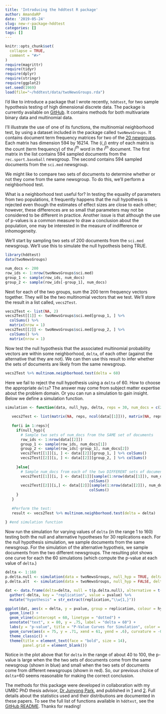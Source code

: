 ```yaml
---
title: 'Introducing the hddtest R package'
author: AmandaRP
date: '2019-05-24'
slug: new-r-package-hddtest
categories: []
tags: []
---
```



```r
knitr::opts_chunk$set(
  collapse = TRUE,
  comment = "#>"
)
require(magrittr)
require(tidyr)
require(dplyr)
require(stringr)
require(ggplot2)
set.seed(1969)
load(file="~/hddtest/data/twoNewsGroups.rda")
```

I'd like to introduce a package that I wrote recently, `hddtest`, for two sample hypothesis testing of high dimensional discrete data. The package is currently available on [GitHub](https://github.com/AmandaRP/hddtest). It contains methods for both multivariate binary data and multinomial data.  

I'll illustrate the use of one of its functions, the multinomial neighborhood test, by using a dataset included in the package called `twoNewsGroups`. It contains document term frequency matrices for two of the [20 newgroups](http://qwone.com/~jason/20Newsgroups/). Each matrix has dimension 594 by 16214. The $(i,j)$ entry of each matrix is the count (term frequency) of the $j^{th}$ word in the $i^{th}$ document. The first matrix in the list contains 594 sampled documents from the `rec.sport.baseball` newsgroup. The second contains 594 sampled documents from the `sci.med` newsgroup.

We might like to compare two sets of documents to determine whether or not they come from the same newsgroup. To do this, we'll perform a neighborhood test.

What is a neighborhood test useful for? In testing the equality of parameters from two populations, it frequently happens that the null hypothesis is rejected even though the estimates of effect sizes are close to each other; however, these differences are so small that parameters may not be
considered to be different in practice. Another issue is that although the use of p-values is a common measure to draw a conclusion about the population, one may be interested in the measure of indifference or inhomogeneity.

We'll start by sampling two sets of 200 documents from the `sci.med` newsgroup. We'll use this to simulate the null hypothesis being TRUE. 

```r
library(hddtest)
data(twoNewsGroups)

num_docs <- 200
row_ids <- 1:nrow(twoNewsGroups$sci.med)
group_1 <- sample(row_ids, num_docs)
group_2 <- sample(row_ids[-group_1], num_docs)
```

Next for each of the two groups, sum the 200 term frequency vectors together. They will be the two multinomial vectors that we test. We'll store the result in a list called, `vecs2Test`.

```r
vecs2Test <- list(NA, 2)
vecs2Test[[1]] <- twoNewsGroups$sci.med[group_1, ] %>% 
  colSums() %>% 
  matrix(nrow = 1)
vecs2Test[[2]] <- twoNewsGroups$sci.med[group_2, ] %>%
  colSums() %>% 
  matrix(nrow = 1)
```

Now test the null hypothesis that the associated multinomial probability vectors are within some neighborhood, `delta`, of each other (against the alternative that they are not). We can then use this result to infer whether the sets of documents are likely from the same newsgroup.  

```r
vecs2Test %>% multinom.neighborhood.test(delta = 60)
```
  
Here we fail to reject the null hypothesis using a `delta` of 60. How to choose the appropriate `delta`? The answer may come from subject matter expertise about the problem domain. Or you can run a simulation to gain insight. Below we define a simulation function. 

```r
simulation <- function(data, null_hyp, delta, reps = 30, num_docs = c(200, 200)){
  
   vecs2Test <- list(matrix(NA, reps, ncol(data[[1]])), matrix(NA, reps, ncol(data[[1]])))
   
   for(i in 1:reps){
     if(null_hyp){
       # Sample two sets of num_docs from the SAME set of documents     
       row_ids <- 1:nrow(data[[2]])
       group_1 <- sample(row_ids, num_docs[1])
       group_2 <- sample(row_ids[-group_1], num_docs[2])
       vecs2Test[[1]][i, ] <- data[[2]][group_1, ] %>% colSums()
       vecs2Test[[2]][i, ] <- data[[2]][group_2, ] %>% colSums()
       
     }else{
       # Sample num_docs from each of the two DIFFERENT sets of documents
       vecs2Test[[1]][i, ] <- data[[1]][sample(1:nrow(data[[1]]), num_docs[1]), ] %>%
                                      colSums()
       vecs2Test[[2]][i,] <- data[[2]][sample(1:nrow(data[[2]]), num_docs[2]), ] %>%
                                      colSums()
     }
   }
   
   #Perform the test:
   result <- vecs2Test %>% multinom.neighborhood.test(delta = delta)
   
} #end simulation function
```

Now run the simulation for varying values of `delta` (in the range 1 to 160) testing both the null and alternative hypotheses for 30 replications each. For the null hypothesis simulation, we sample documents from the same newsgroup. For the simulation of the alternative hypotheis, we sample documents from the two different newsgroups. The resulting plot shows one curve for each the 60 simulations (which compute the p-value at each value of `delta`.)

```r
delta <- 1:160
p.delta.null <- simulation(data = twoNewsGroups, null_hyp = TRUE, delta = delta)$pvalue_delta
p.delta.alt  <- simulation(data = twoNewsGroups, null_hyp = FALSE, delta = delta)$pvalue_delta
```

```r
dat <- data.frame(delta=delta, null = t(p.delta.null), alternative = t(p.delta.alt)) %>%
  gather(-delta, key = "replication", value = pvalue) %>% 
  mutate("hypothesis" = str_extract(replication,"\\w{1,}"))

ggplot(dat, aes(x = delta, y = pvalue, group = replication, colour = hypothesis)) + 
  geom_line() +
  geom_vline(xintercept = 60, linetype = "dotted") +
  annotate("text", x = 80, y = .75, label = "delta = 60") +
  labs(y = "p-value", title = "P-Value Curves for Simulation", color = "Hypothesis") + 
  geom_curve(aes(x = 75, y = .71, xend = 61, yend = .6), curvature = -0.3, arrow = arrow(length=unit(2,"mm")), color = "darkgrey") +
  theme_classic() +
  theme(title = element_text(face = "bold", size = 14),
        panel.grid = element_blank())

```


Notice in the plot above that for `delta` in the range of about 40 to 100, the p-value is large when the the two sets of documents come from the same newsgroup (shown in blue) and small when the two sets of documents come from different newsgroups (shown in red). So, our previous choice of `delta`=60 seems reasonable for making the correct conclusion. 

The methods for this package were developed in collaboration with my UMBC PhD thesis advisor, [Dr Junyong Park](http://www.math.umbc.edu/~junpark/), and published in [1](https://link.springer.com/article/10.1007%2Fs11749-018-0600-8) and [2](https://www.tandfonline.com/doi/abs/10.1080/03610926.2016.1260743). Full details about the statistics used and their distributions are documented in these papers. To see the full list of functions available in `hddtest`, see the [GitHub README](https://github.com/AmandaRP/hddtest). Thanks for reading! 



